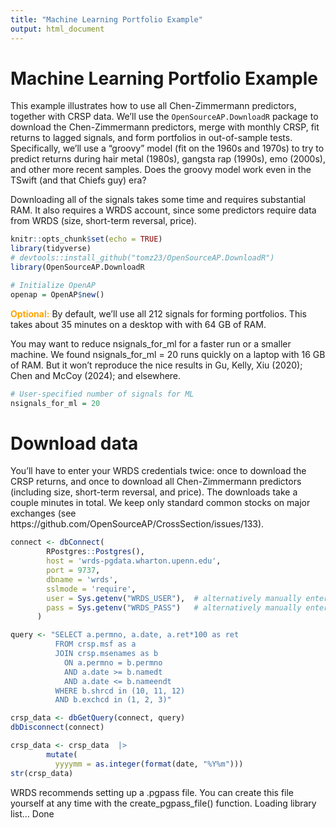 ```yaml
---
title: "Machine Learning Portfolio Example"
output: html_document
---
```


# Machine Learning Portfolio Example

This example illustrates how to use all Chen-Zimmermann predictors, together with CRSP data. We'll use the `OpenSourceAP.DownloadR` package to download the Chen-Zimmermann predictors, merge with monthly CRSP, fit returns to lagged signals, and form portfolios in out-of-sample tests. Specifically, we'll use a "groovy" model (fit on the 1960s and 1970s) to try to predict returns during hair metal (1980s), gangsta rap (1990s), emo (2000s), and other more recent samples. Does the groovy model work even in the TSwift (and that Chiefs guy) era?

Downloading all of the signals takes some time and requires substantial RAM. It also requires a WRDS account, since some predictors require data from WRDS (size, short-term reversal, price).

```r
knitr::opts_chunk$set(echo = TRUE)
library(tidyverse)
# devtools::install_github("tomz23/OpenSourceAP.DownloadR")
library(OpenSourceAP.DownloadR

```

```r
# Initialize OpenAP
openap = OpenAP$new()
```

<span style="color: orange; font-weight: bold;">Optional:</span> By default, we'll use all 212 signals for forming portfolios. This takes about 35 minutes on a desktop with with 64 GB of RAM.

You may want to reduce nsignals_for_ml for a faster run or a smaller machine. We found nsignals_for_ml = 20 runs quickly on a laptop with 16 GB of RAM. But it won't reproduce the nice results in Gu, Kelly, Xiu (2020); Chen and McCoy (2024); and elsewhere.


```r
# User-specified number of signals for ML
nsignals_for_ml = 20
```


# Download data
You'll have to enter your WRDS credentials twice: once to download the CRSP returns, and once to download all Chen-Zimmermann predictors (including size, short-term reversal, and price). The downloads take a couple minutes in total. We keep only standard common stocks on major exchanges (see https://github.com/OpenSourceAP/CrossSection/issues/133).

```r
connect <- dbConnect(
        RPostgres::Postgres(),
        host = 'wrds-pgdata.wharton.upenn.edu',
        port = 9737,
        dbname = 'wrds',
        sslmode = 'require',
        user = Sys.getenv("WRDS_USER"),  # alternatively manually enter WRDS credentials here
        pass = Sys.getenv("WRDS_PASS")   # alternatively manually enter WRDS credentials here
      )

query <- "SELECT a.permno, a.date, a.ret*100 as ret 
          FROM crsp.msf as a
          JOIN crsp.msenames as b
            ON a.permno = b.permno
            AND a.date >= b.namedt
            AND a.date <= b.nameendt
          WHERE b.shrcd in (10, 11, 12) 
          AND b.exchcd in (1, 2, 3)"

crsp_data <- dbGetQuery(connect, query)
dbDisconnect(connect)

crsp_data <- crsp_data  |>
        mutate(
          yyyymm = as.integer(format(date, "%Y%m")))
str(crsp_data)
```
WRDS recommends setting up a .pgpass file.
You can create this file yourself at any time with the create_pgpass_file() function.
Loading library list...
Done


